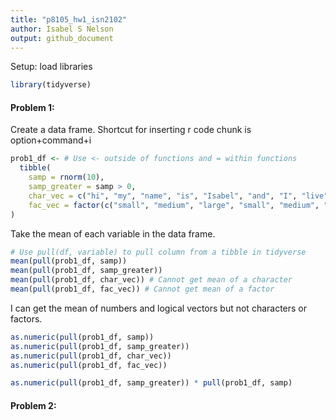 ```yaml
---
title: "p8105_hw1_isn2102"
author: Isabel S Nelson
output: github_document
---
```


Setup: load libraries
```r
library(tidyverse)
```

#### Problem 1: 
Create a data frame.
Shortcut for inserting r code chunk is option+command+i

```r
prob1_df <- # Use <- outside of functions and = within functions
  tibble(
    samp = rnorm(10), 
    samp_greater = samp > 0, 
    char_vec = c("hi", "my", "name", "is", "Isabel", "and", "I", "live", "in", "Harlem"), 
    fac_vec = factor(c("small", "medium", "large", "small", "medium", "large", "small", "medium", "large", "small"))
)
```

Take the mean of each variable in the data frame.
```r
# Use pull(df, variable) to pull column from a tibble in tidyverse
mean(pull(prob1_df, samp))
mean(pull(prob1_df, samp_greater))
mean(pull(prob1_df, char_vec)) # Cannot get mean of a character
mean(pull(prob1_df, fac_vec)) # Cannot get mean of a factor
```

I can get the mean of numbers and logical vectors but not characters or factors. 
```r
as.numeric(pull(prob1_df, samp))
as.numeric(pull(prob1_df, samp_greater))
as.numeric(pull(prob1_df, char_vec)) 
as.numeric(pull(prob1_df, fac_vec))
```

```r
as.numeric(pull(prob1_df, samp_greater)) * pull(prob1_df, samp)
```


#### Problem 2: 

```r

```

